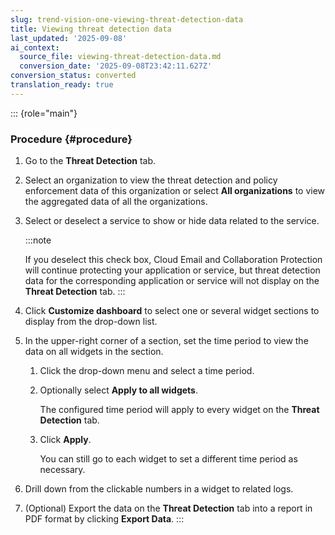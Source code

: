 ```yaml
---
slug: trend-vision-one-viewing-threat-detection-data
title: Viewing threat detection data
last_updated: '2025-09-08'
ai_context:
  source_file: viewing-threat-detection-data.md
  conversion_date: '2025-09-08T23:42:11.627Z'
conversion_status: converted
translation_ready: true
---
```


::: {role="main"}
### Procedure {#procedure}

1.  Go to the **Threat Detection** tab.

2.  Select an organization to view the threat detection and policy enforcement data of this organization or select **All organizations** to view the aggregated data of all the organizations.

3.  Select or deselect a service to show or hide data related to the service.

    :::note

    If you deselect this check box, Cloud Email and Collaboration Protection will continue protecting your application or service, but threat detection data for the corresponding application or service will not display on the **Threat Detection** tab.
    :::

4.  Click **Customize dashboard** to select one or several widget sections to display from the drop-down list.

5.  In the upper-right corner of a section, set the time period to view the data on all widgets in the section.

    1.  Click the drop-down menu and select a time period.

    2.  Optionally select **Apply to all widgets**.

        The configured time period will apply to every widget on the **Threat Detection** tab.

    3.  Click **Apply**.

        You can still go to each widget to set a different time period as necessary.

6.  Drill down from the clickable numbers in a widget to related logs.

7.  (Optional) Export the data on the **Threat Detection** tab into a report in PDF format by clicking **Export Data**.
:::
